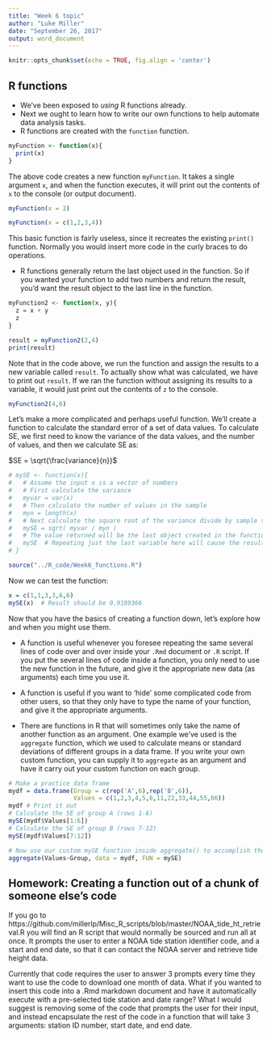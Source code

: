 ```yaml
---
title: "Week 6 topic"
author: "Luke Miller"
date: "September 26, 2017"
output: word_document
---
```


```r
knitr::opts_chunk$set(echo = TRUE, fig.align = 'center')
```

## R functions

* We've been exposed to *using* R functions already.
* Next we ought to learn how to write our own functions to help automate data analysis tasks.
* R functions are created with the `function` function. 

```r
myFunction <- function(x){
  print(x)
}
```
The above code creates a new function `myFunction`. It takes a single argument `x`, and when the function executes, it will print out the contents of `x` to the console (or output document).

```r
myFunction(x = 2)

myFunction(x = c(1,2,3,4))
```

This basic function is fairly useless, since it recreates the existing `print()` function. Normally you would insert more code in the curly braces to do operations. 

* R functions generally return the last object used in the function. So if you wanted your function to add two numbers and return the result, you'd want the result object to the last line in the function.

```r
myFunction2 <- function(x, y){
  z = x + y
  z
}

result = myFunction2(2,4)
print(result)
```

Note that in the code above, we run the function and assign the results to a new variable called `result`. To actually show what was calculated, we have to print out `result`. If we ran the function without assigning its results to a variable, it would just print out 
the contents of `z` to the console. 

```r
myFunction2(4,6)
```


Let's make a more complicated and perhaps useful function. We'll create a function to calculate the standard error of a set of data values. To calculate SE, we first need to know the variance of the data values, and the number of values, and then we calculate SE as:

$SE = \sqrt{\frac{variance}{n}}$

```r
# mySE <- function(x){
#   # Assume the input x is a vector of numbers
#   # First calculate the variance
#   myvar = var(x)
#   # Then calculate the number of values in the sample
#   myn = length(x)
#   # Next calculate the square root of the variance divide by sample size
#   mySE = sqrt( myvar / myn )
#   # The value returned will be the last object created in the function, in this case mySE
#   mySE  # Repeating just the last variable here will cause the result to print out when run
# }

source("../R_code/Week6_functions.R")


```

Now we can test the function:
```r
x = c(1,1,3,3,6,6)
mySE(x)  # Result should be 0.9189366

```

Now that you have the basics of creating a function down, let's explore how and when you might use them.

* A function is useful whenever you foresee repeating the same several lines of code over and over inside your `.Rmd` document or `.R` script. If you put the several lines of code inside a function, you only need to use the new function in the future, and give it the appropriate new data (as arguments) each time you use it.

* A function is useful if you want to 'hide' some complicated code from other users, so that they only have to type the name of your function, and give it the appropriate arguments.

* There are functions in R that will sometimes only take the name of another function as an argument. One example we've used is the `aggregate` function, which we used to calculate means or standard deviations of different groups in a data frame. If you write your own 
custom function, you can supply it to `aggregate` as an argument and have it carry out your custom function on each group. 

```r
# Make a practice data frame
mydf = data.frame(Group = c(rep('A',6),rep('B',6)), 
                  Values = c(1,2,3,4,5,6,11,22,33,44,55,66))
mydf # Print it out
# Calculate the SE of group A (rows 1-6)
mySE(mydf$Values[1:6])
# Calculate the SE of group B (rows 7-12)
mySE(mydf$Values[7:12])

# Now use our custom mySE function inside aggregate() to accomplish the same thing
aggregate(Values~Group, data = mydf, FUN = mySE)

```




## Homework: Creating a function out of a chunk of someone else's code

If you go to https://github.com/millerlp/Misc_R_scripts/blob/master/NOAA_tide_ht_retrieval.R you will find an R script that would normally be sourced and run all at once. It prompts the user to enter a NOAA tide station identifier code, and a start and end date, so that it can contact the NOAA server and retrieve tide height data. 

Currently that code requires the user to answer 3 prompts every time they want to use the code to download one month of data. What if you wanted to insert this code into a .Rmd 
markdown document and have it automatically execute with a pre-selected tide station and date range? What I would suggest is removing some of the code that prompts the user for their input, and instead encapsulate the rest of the code in a function that will take 3 arguments: station ID number, start date, and end date. 

